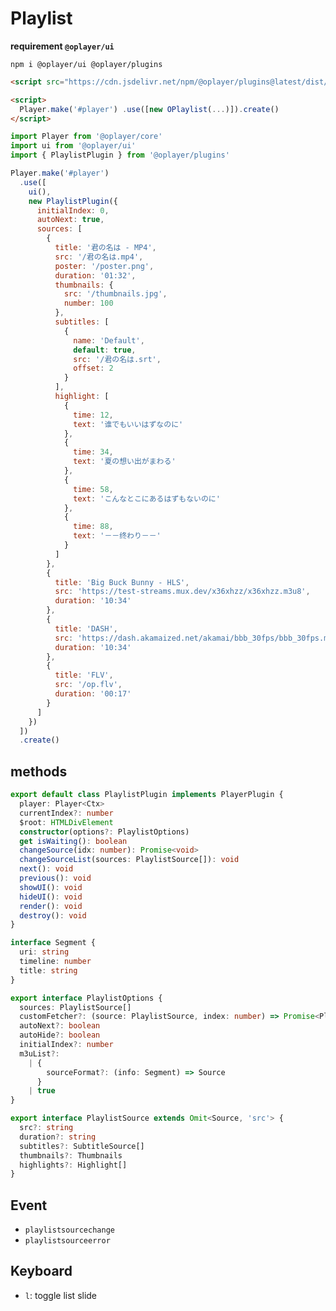 # Playlist

**requirement `@oplayer/ui`**

```shell
npm i @oplayer/ui @oplayer/plugins
```

```html
<script src="https://cdn.jsdelivr.net/npm/@oplayer/plugins@latest/dist/playlist.min.js"></script>

<script>
  Player.make('#player') .use([new OPlaylist(...)]).create()
</script>
```

```jsx
import Player from '@oplayer/core'
import ui from '@oplayer/ui'
import { PlaylistPlugin } from '@oplayer/plugins'

Player.make('#player')
  .use([
    ui(),
    new PlaylistPlugin({
      initialIndex: 0,
      autoNext: true,
      sources: [
        {
          title: '君の名は - MP4',
          src: '/君の名は.mp4',
          poster: '/poster.png',
          duration: '01:32',
          thumbnails: {
            src: '/thumbnails.jpg',
            number: 100
          },
          subtitles: [
            {
              name: 'Default',
              default: true,
              src: '/君の名は.srt',
              offset: 2
            }
          ],
          highlight: [
            {
              time: 12,
              text: '谁でもいいはずなのに'
            },
            {
              time: 34,
              text: '夏の想い出がまわる'
            },
            {
              time: 58,
              text: 'こんなとこにあるはずもないのに'
            },
            {
              time: 88,
              text: '－－终わり－－'
            }
          ]
        },
        {
          title: 'Big Buck Bunny - HLS',
          src: 'https://test-streams.mux.dev/x36xhzz/x36xhzz.m3u8',
          duration: '10:34'
        },
        {
          title: 'DASH',
          src: 'https://dash.akamaized.net/akamai/bbb_30fps/bbb_30fps.mpd',
          duration: '10:34'
        },
        {
          title: 'FLV',
          src: '/op.flv',
          duration: '00:17'
        }
      ]
    })
  ])
  .create()
```

## methods

```ts
export default class PlaylistPlugin implements PlayerPlugin {
  player: Player<Ctx>
  currentIndex?: number
  $root: HTMLDivElement
  constructor(options?: PlaylistOptions)
  get isWaiting(): boolean
  changeSource(idx: number): Promise<void>
  changeSourceList(sources: PlaylistSource[]): void
  next(): void
  previous(): void
  showUI(): void
  hideUI(): void
  render(): void
  destroy(): void
}

interface Segment {
  uri: string
  timeline: number
  title: string
}

export interface PlaylistOptions {
  sources: PlaylistSource[]
  customFetcher?: (source: PlaylistSource, index: number) => Promise<PlaylistSource> | PlaylistSource
  autoNext?: boolean
  autoHide?: boolean
  initialIndex?: number
  m3uList?:
    | {
        sourceFormat?: (info: Segment) => Source
      }
    | true
}

export interface PlaylistSource extends Omit<Source, 'src'> {
  src?: string
  duration?: string
  subtitles?: SubtitleSource[]
  thumbnails?: Thumbnails
  highlights?: Highlight[]
}
```

## Event

- `playlistsourcechange`
- `playlistsourceerror`

## Keyboard

- `l`: toggle list slide
